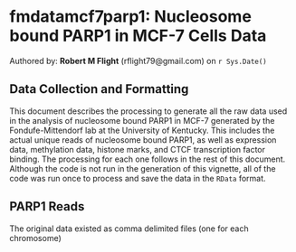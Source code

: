 <!--
% \VignetteEngine{knitr}
% \VignetteIndexEntry{fmdatamcf7parp1: Nucleosome bound PARP1 in MCF-7 Cells Data}
% \VignetteDepends{GenomicRanges}
% \VignettePackage{fmdatamcf7parp1}
-->

# fmdatamcf7parp1: Nucleosome bound PARP1 in MCF-7 Cells Data

Authored by: **Robert M Flight** (rflight79@gmail.com) on `r Sys.Date()`

## Data Collection and Formatting

This document describes the processing to generate all the raw data used in the analysis of nucleosome bound PARP1 in MCF-7 generated by the Fondufe-Mittendorf lab at the University of Kentucky. This includes the actual unique reads of nucleosome bound PARP1, as well as expression data, methylation data, histone marks, and CTCF transcription factor binding. The processing for each one follows in the rest of this document. Although the code is not run in the generation of this vignette, all of the code was run once to process and save the data in the `RData` format.

## PARP1 Reads

The original data existed as comma delimited files (one for each chromosome)